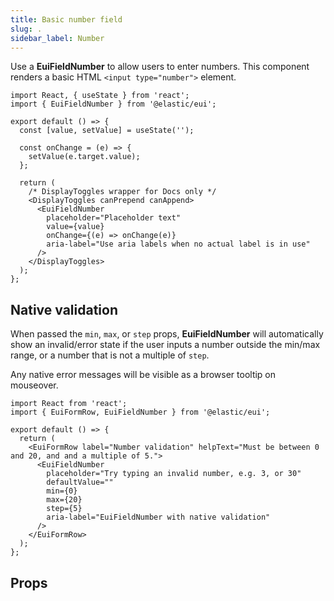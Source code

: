 ```yaml
---
title: Basic number field
slug: .
sidebar_label: Number
---
```



<EuiFormRowCallout />

Use a **EuiFieldNumber** to allow users to enter numbers. This component renders a basic HTML `<input type="number">` element.

```tsx interactive
import React, { useState } from 'react';
import { EuiFieldNumber } from '@elastic/eui';

export default () => {
  const [value, setValue] = useState('');

  const onChange = (e) => {
    setValue(e.target.value);
  };

  return (
    /* DisplayToggles wrapper for Docs only */
    <DisplayToggles canPrepend canAppend>
      <EuiFieldNumber
        placeholder="Placeholder text"
        value={value}
        onChange={(e) => onChange(e)}
        aria-label="Use aria labels when no actual label is in use"
      />
    </DisplayToggles>
  );
};
```

## Native validation

When passed the `min`, `max`, or `step` props, **EuiFieldNumber** will automatically show an invalid/error state if the user inputs a number outside the min/max range, or a number that is not a multiple of `step`.

Any native error messages will be visible as a browser tooltip on mouseover.

```tsx interactive
import React from 'react';
import { EuiFormRow, EuiFieldNumber } from '@elastic/eui';

export default () => {
  return (
    <EuiFormRow label="Number validation" helpText="Must be between 0 and 20, and and a multiple of 5.">
      <EuiFieldNumber
        placeholder="Try typing an invalid number, e.g. 3, or 30"
        defaultValue=""
        min={0}
        max={20}
        step={5}
        aria-label="EuiFieldNumber with native validation"
      />
    </EuiFormRow>
  );
};
```

## Props


<PropTable definition={docgen.EuiFieldNumber} />
